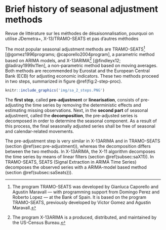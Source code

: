 # Brief history of seasonal adjustment methods

Revue de littérature sur les méthodes de désaisonnalisation, pourquoi on utilise JDemetra+, X-13/TRAMO-SEATS et pas d'autres méthodes

The most popular seasonal adjustment methods are TRAMO-SEATS[^1] [@gomez1996programs; @caporello2004program], a parametric method based on ARIMA models, and X-13ARIMA[^2] [@findleyx12; @ladiray1999x11en], a non-parametric method based on moving averages. 
Both methods are recommended by Eurostat and the European Central Bank (ECB) for adjusting economic indicators. These two methods proceed in two steps, summarized in figure \@ref(fig:2-step-proc).

[^1]: The program TRAMO-SEATS was developed by Gianluca Caporello and Agustin Maravall --- with programming support from Domingo Perez and Roberto Lopez --- at the Bank of Spain. It is based on the program TRAMO-SEATS, previously developed by Victor Gomez and Agustin Maravall.

[^2]: The program X-13ARIMA is a produced, distributed, and maintained by the US-Census Bureau.

```r
knitr::include_graphics('img/sa_2_steps.PNG')
```

The **first step**, called **pre-adjustment** or **linearisation**, consists of pre-adjusting the time series by removing the deterministic effects and estimating missing observations. 
Next, in the **second part** of seasonal adjustment, called the **decomposition**, the pre-adjusted series is decomposed in order to determine the seasonal component. 
As a result of this process, the final seasonally adjusted series shall be free of seasonal and calendar-related movements.
 
The pre-adjustment step is very similar in X-13ARIMA and in TRAMO-SEATS (section \@ref(sec:pre-adjustment)), whereas the decomposition differs between the two methods. 
In X-13ARIMA, the X-11 algorithm decomposes the time series by means of linear filters (section \@ref(subsec:saX11)). 
In TRAMO-SEATS, SEATS (Signal Extraction in ARIMA Time Series) decomposes the observed series with a ARIMA-model based method (section \@ref(subsec:saSeats})).
